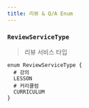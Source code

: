 ```yaml
---
title: 리뷰 & Q/A Enum
---
```



### `ReviewServiceType`
> 리뷰 서비스 타입  

```js:title=ReviewServiceType
enum ReviewServiceType {
  # 강의
  LESSON
  # 커리큘럼
  CURRICULUM
}
```